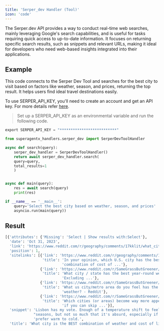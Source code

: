```yaml
---
title: 'Serper_dev Handler (Tool)'
icon: 'code'
---
```


The Serper.dev API provides a way to conduct real-time web searches, mainly leveraging Google's search capabilities,
and is useful for tasks requiring quick access to up-to-date information. It focuses on returning specific search
results, such as snippets and relevant URLs, making it ideal for developers who need web-based insights integrated
into their applications.

## Example
This code connects to the Serper Dev Tool and searches for the best city to visit based on factors like weather, season,
and prices, returning the top result. It helps users find ideal travel destinations easily.

To use SERPER_API_KEY, you'll need to create an  account and get an API key. For more details refer <a href='https://serper.dev/' target='_blank'>here</a>.

>Set up a SERPER_API_KEY as an environmental variable and run the following code.
 ```python
 export SERPER_API_KEY = "**************************"
```

```python serper_handler.py
from superagentx_handlers.serper_dev import SerperDevToolHandler

async def search(query):
    serper_dev_handler = SerperDevToolHandler()
    return await serper_dev_handler.search(
    query=query,
    total_results=1
    )


async def main(query):
    res = await search(query)
    print(res)

if __name__ == '__main__':
    query='Select the best city based on weather, season, and prices'
    asyncio.run(main(query))
```
## Result
```python serper dev
[{'attributes': {'Missing': 'Select | Show results with:Select'},
  'date': 'Oct 31, 2023',
  'link': 'https://www.reddit.com/r/geography/comments/17kklit/what_city_is_the_best_combination_of_weather_and/',
  'position': 1,
  'sitelinks': [{'link': 'https://www.reddit.com/r/geography/comments/1emkt8r/in_your_opinion_which_us_city_has_the_best/',
                 'title': 'In your opinion, which U.S. city has the best '
                          'combination of cost of ...'},
                {'link': 'https://www.reddit.com/r/SameGrassButGreener/comments/1drjzbg/what_city_state_has_the_best_yearround_weather/',
                 'title': 'What city / state has the best year-round weather? '
                          'Excluding ...'},
                {'link': 'https://www.reddit.com/r/SameGrassButGreener/comments/1bn2jh3/what_us_citymetro_area_do_you_feel_has_the_best/',
                 'title': 'What us city/metro area do you feel has the best '
                          'weather? - Reddit'},
                {'link': 'https://www.reddit.com/r/SameGrassButGreener/comments/1clkiuy/which_cities_or_areas_become_way_more_appealing/',
                 'title': 'Which cities (or areas) become way more appealing '
                          'if you can skip ...'}],
  'snippet': 'Lisbon has my vote. Enough of a temperature shift to feel '
             "seasons, but not so much that it's absurd, especially if you "
             'prefer warm to cold.',
  'title': 'What city is the BEST combination of weather and cost of living?'}]

```

